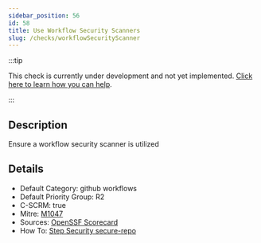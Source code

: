 ```yaml
---
sidebar_position: 56
id: 58
title: Use Workflow Security Scanners
slug: /checks/workflowSecurityScanner
---
```


<!-- BANNER:START -->
:::tip

This check is currently under development and not yet implemented. [Click here to learn how you can help](/contribute).

:::
<!-- BANNER:END -->

<!-- DESCRIPTION:START -->
## Description
Ensure a workflow security scanner is utilized
<!-- DESCRIPTION:END -->

<!-- DETAILS:START -->
## Details
- Default Category: github workflows
- Default Priority Group: R2
- C-SCRM: true
- Mitre: [M1047](https://attack.mitre.org/mitigations/M1047/)
- Sources: [OpenSSF Scorecard](https://github.com/ossf/scorecard/blob/main/docs/checks.md#token-permissions)
- How To: [Step Security secure-repo](https://github.com/step-security/secure-repo)

<!-- DETAILS:END -->
